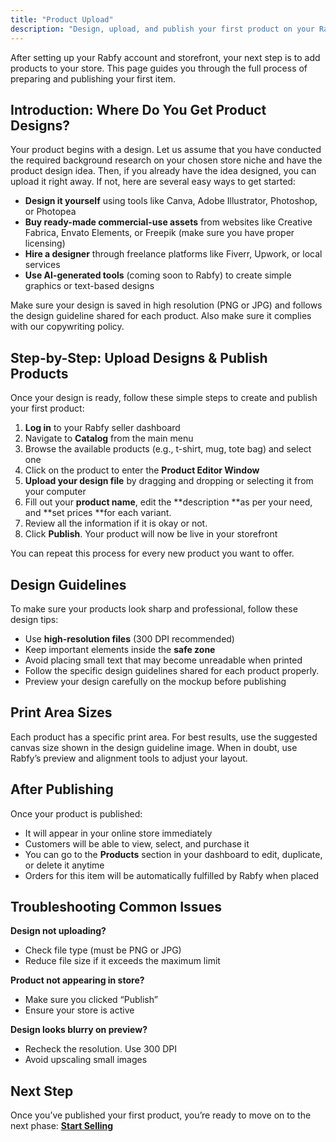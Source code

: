```yaml
---
title: "Product Upload"
description: "Design, upload, and publish your first product on your Rabfy store"
---
```


After setting up your Rabfy account and storefront, your next step is to add products to your store. This page guides you through the full process of preparing and publishing your first item.

## **Introduction: Where Do You Get Product Designs?**

Your product begins with a design. Let us assume that you have conducted the required background research on your chosen store niche and have the product design idea. Then, if you already have the idea designed, you can upload it right away. If not, here are several easy ways to get started:

- **Design it yourself** using tools like Canva, Adobe Illustrator, Photoshop, or Photopea
- **Buy ready-made commercial-use assets** from websites like Creative Fabrica, Envato Elements, or Freepik (make sure you have proper licensing)
- **Hire a designer** through freelance platforms like Fiverr, Upwork, or local services
- **Use AI-generated tools** (coming soon to Rabfy) to create simple graphics or text-based designs

Make sure your design is saved in high resolution (PNG or JPG) and follows the design guideline shared for each product. Also make sure it complies with our copywriting policy. 

## **Step-by-Step: Upload Designs & Publish Products**

Once your design is ready, follow these simple steps to create and publish your first product:

1. **Log in** to your Rabfy seller dashboard
2. Navigate to **Catalog** from the main menu
3. Browse the available products (e.g., t-shirt, mug, tote bag) and select one
4. Click on the product to enter the **Product Editor Window**
5. **Upload your design file** by dragging and dropping or selecting it from your computer
6. Fill out your **product name**, edit the **description **as per your need, and **set prices **for each variant. 
7. Review all the information if it is okay or not. 
8. Click **Publish**. Your product will now be live in your storefront

You can repeat this process for every new product you want to offer.

## **Design Guidelines**

To make sure your products look sharp and professional, follow these design tips:

- Use **high-resolution files** (300 DPI recommended)
- Keep important elements inside the **safe zone**
- Avoid placing small text that may become unreadable when printed
- Follow the specific design guidelines shared for each product properly.
- Preview your design carefully on the mockup before publishing

## **Print Area Sizes**

Each product has a specific print area. For best results, use the suggested canvas size shown in the design guideline image. When in doubt, use Rabfy’s preview and alignment tools to adjust your layout. 

## **After Publishing**

Once your product is published:

- It will appear in your online store immediately
- Customers will be able to view, select, and purchase it
- You can go to the **Products** section in your dashboard to edit, duplicate, or delete it anytime
- Orders for this item will be automatically fulfilled by Rabfy when placed

## **Troubleshooting Common Issues**

**Design not uploading?**

- Check file type (must be PNG or JPG)
- Reduce file size if it exceeds the maximum limit

**Product not appearing in store?**

- Make sure you clicked “Publish”
- Ensure your store is active

**Design looks blurry on preview?**

- Recheck the resolution. Use 300 DPI
- Avoid upscaling small images

## **Next Step**

Once you’ve published your first product, you’re ready to move on to the next phase: [**<u>Start Selling</u>**](https://docs.rabfy.com/start-selling)